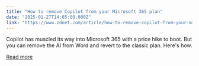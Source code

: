 ```yaml
---
title: "How to remove Copilot from your Microsoft 365 plan"
date: "2025-01-27T14:05:00.000Z"
link: "https://www.zdnet.com/article/how-to-remove-copilot-from-your-microsoft-365-plan/"
---
```


Copilot has muscled its way into Microsoft 365 with a price hike to boot. But you can remove the AI from Word and revert to the classic plan. Here's how.

[Read more](https://www.zdnet.com/article/how-to-remove-copilot-from-your-microsoft-365-plan/)
